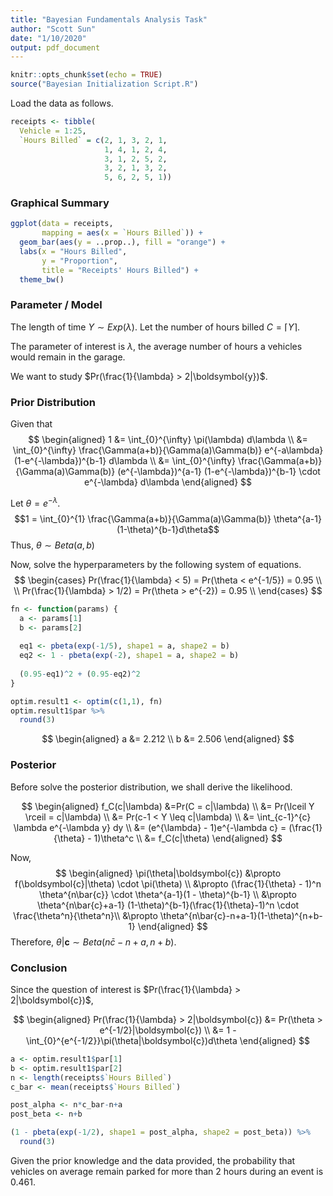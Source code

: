 ---
title: "Bayesian Fundamentals Analysis Task"
author: "Scott Sun"
date: "1/10/2020"
output: pdf_document
---

```{r setup, include=FALSE}
knitr::opts_chunk$set(echo = TRUE)
source("Bayesian Initialization Script.R")
```

Load the data as follows.
```{r}
receipts <- tibble(
  Vehicle = 1:25,
  `Hours Billed` = c(2, 1, 3, 2, 1,
                     1, 4, 1, 2, 4,
                     3, 1, 2, 5, 2,
                     3, 2, 1, 3, 2,
                     5, 6, 2, 5, 1))
```

### Graphical Summary

```{r, fig.width=5, fig.asp=0.6}
ggplot(data = receipts,
       mapping = aes(x = `Hours Billed`)) +
  geom_bar(aes(y = ..prop..), fill = "orange") +
  labs(x = "Hours Billed",
       y = "Proportion",
       title = "Receipts' Hours Billed") +
  theme_bw()
```

### Parameter / Model
The length of time $Y \sim Exp(\lambda)$. Let the number of hours billed $C = \lceil Y \rceil$.

The parameter of interest is $\lambda$, the average number of hours a vehicles would remain in the garage.

We want to study $Pr(\frac{1}{\lambda} > 2|\boldsymbol{y})$.

### Prior Distribution

Given that
$$
\begin{aligned}
1 &= \int_{0}^{\infty} \pi(\lambda) d\lambda \\
  &= \int_{0}^{\infty} \frac{\Gamma(a+b)}{\Gamma(a)\Gamma(b)} e^{-a\lambda}(1-e^{-\lambda})^{b-1} d\lambda \\
  &= \int_{0}^{\infty} \frac{\Gamma(a+b)}{\Gamma(a)\Gamma(b)} (e^{-\lambda})^{a-1} (1-e^{-\lambda})^{b-1} \cdot e^{-\lambda} d\lambda
\end{aligned}
$$

Let $\theta = e^{-\lambda}$.
$$1 = \int_{0}^{1} \frac{\Gamma(a+b)}{\Gamma(a)\Gamma(b)} \theta^{a-1}(1-\theta)^{b-1}d\theta$$
Thus, $\theta \sim Beta(a,b)$

Now, solve the hyperparameters by the following system of equations.
$$
\begin{cases}
Pr(\frac{1}{\lambda} < 5) = Pr(\theta < e^{-1/5}) = 0.95 \\
\\
Pr(\frac{1}{\lambda} > 1/2) = Pr(\theta > e^{-2}) = 0.95 \\
\end{cases}
$$

```{r}
fn <- function(params) {
  a <- params[1]
  b <- params[2]
  
  eq1 <- pbeta(exp(-1/5), shape1 = a, shape2 = b)
  eq2 <- 1 - pbeta(exp(-2), shape1 = a, shape2 = b)
  
  (0.95-eq1)^2 + (0.95-eq2)^2
}

optim.result1 <- optim(c(1,1), fn)
optim.result1$par %>%
  round(3)
```

$$
\begin{aligned}
a &= 2.212 \\
b &= 2.506
\end{aligned}
$$

### Posterior

Before solve the posterior distribution, we shall derive the likelihood.

$$
\begin{aligned}
f_C(c|\lambda)
&=Pr(C = c|\lambda)  \\
&= Pr(\lceil Y \rceil = c|\lambda) \\
&= Pr(c-1 < Y \leq c|\lambda) \\
&= \int_{c-1}^{c} \lambda e^{-\lambda y} dy \\
&= (e^{\lambda} - 1)e^{-\lambda c} = (\frac{1}{\theta} - 1)\theta^c \\
&= f_C(c|\theta)
\end{aligned}
$$

Now,
$$
\begin{aligned}
\pi(\theta|\boldsymbol{c}) 
&\propto f(\boldsymbol{c}|\theta) \cdot \pi(\theta) \\
&\propto (\frac{1}{\theta} - 1)^n \theta^{n\bar{c}} \cdot \theta^{a-1}(1 - \theta)^{b-1} \\
&\propto \theta^{n\bar{c}+a-1} (1-\theta)^{b-1}(\frac{1}{\theta}-1)^n \cdot \frac{\theta^n}{\theta^n}\\
&\propto \theta^{n\bar{c}-n+a-1}(1-\theta)^{n+b-1}
\end{aligned}
$$
Therefore, $\theta|\boldsymbol{c} \sim Beta(n\bar{c}-n+a, n+b)$.

### Conclusion
Since the question of interest is $Pr(\frac{1}{\lambda} > 2|\boldsymbol{c})$,

$$
\begin{aligned}
Pr(\frac{1}{\lambda} > 2|\boldsymbol{c}) 
&= Pr(\theta > e^{-1/2}|\boldsymbol{c}) \\
&= 1 - \int_{0}^{e^{-1/2}}\pi(\theta|\boldsymbol{c})d\theta
\end{aligned}
$$

```{r}
a <- optim.result1$par[1]
b <- optim.result1$par[2]
n <- length(receipts$`Hours Billed`)
c_bar <- mean(receipts$`Hours Billed`)

post_alpha <- n*c_bar-n+a
post_beta <- n+b

(1 - pbeta(exp(-1/2), shape1 = post_alpha, shape2 = post_beta)) %>%
  round(3)
```

Given the prior knowledge and the data provided, the probability that vehicles on average remain parked for more than 2 hours during an event is 0.461.

